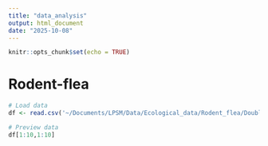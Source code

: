 ```yaml
---
title: "data_analysis"
output: html_document
date: "2025-10-08"
---
```


```r
knitr::opts_chunk$set(echo = TRUE)
```

# Rodent-flea

```r
# Load data
df <- read.csv('~/Documents/LPSM/Data/Ecological_data/Rodent_flea/DoublePhyloData.csv')
```

```r
# Preview data
df[1:10,1:10]
```
```r

```





















